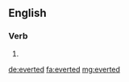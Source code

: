 ==English==

===Verb===
{{head|en}}

# {{en-past of|evert}}

[[de:everted]]
[[fa:everted]]
[[mg:everted]]